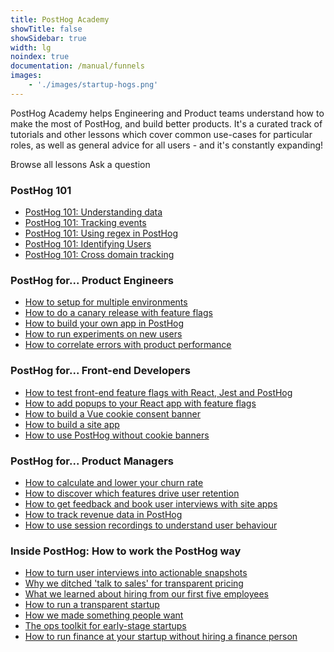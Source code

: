 ```yaml
---
title: PostHog Academy
showTitle: false
showSidebar: true
width: lg
noindex: true
documentation: /manual/funnels
images:
    - './images/startup-hogs.png'
---
```



<Hero
    title="PostHog Academy"
    subtitle="Curated lesson tracks from our engineers and users, to help you get even more from PostHog"
/>

PostHog Academy helps Engineering and Product teams understand how to make the most of PostHog, and build better products. It's a curated track of tutorials and other lessons which cover common use-cases for particular roles, as well as general advice for all users - and it's constantly expanding!

<p class="text-center p-4">
<CallToAction href="/tutorials">Browse all lessons</CallToAction> 
<CallToAction href="/questions" type="outline">Ask a question</CallToAction>
</p>

### PostHog 101
- [PostHog 101: Understanding data](/tutorials/non-technical-guide-to-data)
- [PostHog 101: Tracking events](/tutorials/event-tracking-guide)
- [PostHog 101: Using regex in PostHog](/tutorials/regex-basics)
- [PostHog 101: Identifying Users](/tutorials/identifying-users-guide)
- [PostHog 101: Cross domain tracking](/tutorials/cross-domain-tracking)

### PostHog for... Product Engineers
- [How to setup for multiple environments](/tutorials/multiple-environments)
- [How to do a canary release with feature flags](/tutorials/canary-release)
- [How to build your own app in PostHog](/tutorials/build-your-own-posthog-app)
- [How to run experiments on new users](/tutorials/new-user-experiments)
- [How to correlate errors with product performance](/tutorials/sentry-plugin-tutorial)

### PostHog for... Front-end Developers
- [How to test front-end feature flags with React, Jest and PostHog](/tutorials/test-frontend-feature-flags)
- [How to add popups to your React app with feature flags](/tutorials/react-popups)
- [How to build a Vue cookie consent banner](/tutorials/vue-cookie-banner)
- [How to build a site app](/tutorials/build-site-app)
- [How to use PostHog without cookie banners](/tutorials/cookieless-tracking)

### PostHog for... Product Managers
- [How to calculate and lower your churn rate](/tutorials/churn-rate)
- [How to discover which features drive user retention](/tutorials/feature-retention)
- [How to get feedback and book user interviews with site apps](/tutorials/feedback-interviews-site-apps)
- [How to track revenue data in PostHog](/tutorials/stripe-payment-data)
- [How to use session recordings to understand user behaviour](/tutorials/explore-insights-session-recordings)

<CommunityCTA />

<section class="my-24 px-5">
  <div class="max-w-screen-md mx-auto">
    <h3 class="text-2xl sm:text-4xl lg:text-5xl xl:text-6xl m-0 text-center mb-6 sm:mb-8">Inside PostHog: How to work the PostHog way</h3>
    <ul class="border border-dashed border-gray-accent-light p-0">
      <li class="list-none px-4 py-2"><a href="/blog/interview-snapshot-guide">How to turn user interviews into actionable snapshots</a></li>
      <li class="list-none px-4 py-2 border-t border-dashed border-gray-accent-light"><a href="/blog/transparent-enterprise-pricing">Why we ditched 'talk to sales' for transparent pricing</a></li>
      <li class="list-none px-4 py-2 border-t border-dashed border-gray-accent-light"><a href="/blog/posthog-first-five">What we learned about hiring from our first five employees</a></li>
      <li class="list-none px-4 py-2 border-t border-dashed border-gray-accent-light"><a href="/blog/how-to-run-a-transparent-company">How to run a transparent startup</a></li>
      <li class="list-none px-4 py-2 border-t border-dashed border-gray-accent-light"><a href="/blog/making-something-people-want">How we made something people want</a></li>
      <li class="list-none px-4 py-2 border-t border-dashed border-gray-accent-light"><a href="/blog/startup-ops-toolkit">The ops toolkit for early-stage startups</a></li>
      <li class="list-none px-4 py-2 border-t border-dashed border-gray-accent-light"><a href="/blog/startup-finance-without-finance">How to run finance at your startup without hiring a finance person</a></li>
    </ul>
  </div>
</section>

